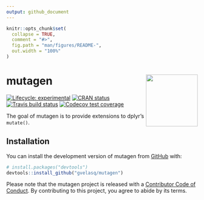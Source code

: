 ```yaml
---
output: github_document
---
```


<!-- README.md is generated from README.Rmd. Please edit that file -->

```r
knitr::opts_chunk$set(
  collapse = TRUE,
  comment = "#>",
  fig.path = "man/figures/README-",
  out.width = "100%"
)
```

# mutagen <img src='man/figures/logo.jpeg' align="right" height="136.5" />

<!-- badges: start -->
[![Lifecycle: experimental](https://img.shields.io/badge/lifecycle-experimental-orange.svg)](https://www.tidyverse.org/lifecycle/#experimental)
[![CRAN status](https://www.r-pkg.org/badges/version/mutagen)](https://CRAN.R-project.org/package=mutagen)
[![Travis build status](https://travis-ci.org/gvelasq/mutagen.svg?branch=master)](https://travis-ci.org/gvelasq/mutagen)
[![Codecov test coverage](https://codecov.io/gh/gvelasq/mutagen/branch/master/graph/badge.svg)](https://codecov.io/gh/gvelasq/mutagen?branch=master)
<!-- badges: end -->

The goal of mutagen is to provide extensions to dplyr's `mutate()`.

## Installation

You can install the development version of mutagen from [GitHub](https://github.com) with:

``` r
# install.packages("devtools")
devtools::install_github("gvelasq/mutagen")
```

Please note that the mutagen project is released with a [Contributor Code of Conduct](.github/CODE_OF_CONDUCT.md). By contributing to this project, you agree to abide by its terms.
